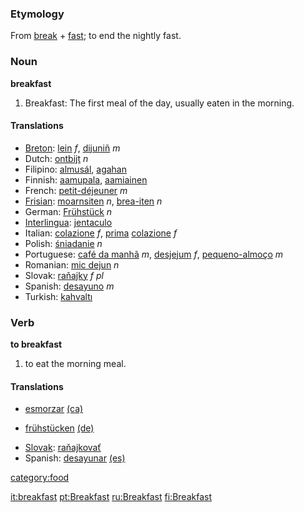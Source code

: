 ===Etymology===
From [[break]] + [[fast]]; to end the nightly fast.

===Noun===
'''breakfast'''

#Breakfast: The first meal of the day, usually eaten in the morning.

====Translations====
*[[Breton]]: [[lein]] ''f'', [[dijuniñ]] ''m''
*Dutch: [[ontbijt]] ''n''
*Filipino: [[almusál]], [[agahan]]
*Finnish: [[aamupala]], [[aamiainen]]
*French: [[petit-déjeuner]] ''m''
*[[Frisian]]: [[moarnsiten]] ''n'', [[brea-iten]] ''n''
*German: [[Frühstück]] ''n''
*[[Interlingua]]: [[jentaculo]]
*Italian: [[colazione]] ''f'', [[prima]] [[colazione]] ''f''
*Polish: [[śniadanie]] ''n''
*Portuguese: [[café da manhã]] ''m'', [[desjejum]] ''f'', [[pequeno-almoço]] ''m''
*Romanian: [[mic dejun]] ''n''
*Slovak: [[raňajky]] ''f pl''
*Spanish: [[desayuno]] ''m''
*Turkish: [[kahvaltı]]

===Verb===
'''to breakfast'''

# to eat the morning meal.

====Translations====
*{{ca}} [[esmorzar]] [[:ca:esmorzar|(ca)]]
*{{de}} [[frühstücken]] [[:de:frühstücken|(de)]]
*[[Slovak]]: [[raňajkovať]]
*Spanish: [[desayunar]] [[:es:desayunar|(es)]]

[[category:food]]

[[it:breakfast]]
[[pt:Breakfast]]
[[ru:Breakfast]]
[[fi:Breakfast]]